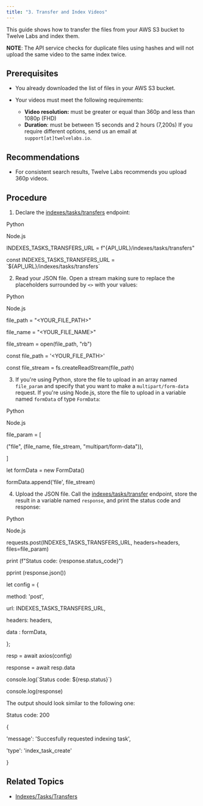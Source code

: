 ```yaml
---
title: "3. Transfer and Index Videos"
---
```


This guide shows how to transfer the files from your AWS S3 bucket to Twelve Labs and index them.

**NOTE**: The API service checks for duplicate files using hashes and will not upload the same video to the same index twice.

## Prerequisites

- You already downloaded the list of files in your AWS S3 bucket.

- Your videos must meet the following requirements:
  - **Video resolution:** must be greater or equal than 360p and less than 1080p (FHD)
  - **Duration**: must be between 15 seconds and 2 hours (7,200s) If you require different options, send us an email at `support[at]twelvelabs.io`.

## Recommendations

- For consistent search results, Twelve Labs recommends you upload 360p videos.

## Procedure

1. Declare the [indexes/tasks/transfers](/reference/api-reference/indexes-tasks-transfers) endpoint:

Python

Node.js

INDEXES_TASKS_TRANSFERS_URL \= f"{API_URL}/indexes/tasks/transfers"

const INDEXES_TASKS_TRANSFERS_URL \= \`${API_URL}/indexes/tasks/transfers\`

2. Read your JSON file. Open a stream making sure to replace the placeholders surrounded by `<>` with your values:

Python

Node.js

file_path \= "<YOUR_FILE_PATH>"

file_name \= "<YOUR_FILE_NAME>"

file_stream \= open(file_path, "rb")

const file_path \= '<YOUR_FILE_PATH>'

const file_stream \= fs.createReadStream(file_path)

3. If you're using Python, store the file to upload in an array named `file_param` and specify that you want to make a `multipart/form-data` request. If you're using Node.js, store the file to upload in a variable named `formData` of type `FormData`:

Python

Node.js

file_param \= \[

("file", (file_name, file_stream, "multipart/form-data")),

\]

let formData \= new FormData()

formData.append('file', file_stream)

4. Upload the JSON file. Call the [indexes/tasks/transfer](/reference/api-reference/indexes-tasks-transfers) endpoint, store the result in a variable named `response`, and print the status code and response:

Python

Node.js

requests.post(INDEXES_TASKS_TRANSFERS_URL, headers\=headers, files\=file_param)

print (f"Status code: {response.status_code}")

pprint (response.json())

let config \= {

method: 'post',

url: INDEXES_TASKS_TRANSFERS_URL,

headers: headers,

data : formData,

};

resp \= await axios(config)

response \= await resp.data

console.log(\`Status code: ${resp.status}\`)

console.log(response)

The output should look similar to the following one:

Status code: 200

{

'message': 'Succesfully requested indexing task',

'type': 'index_task_create'

}

## Related Topics

- [Indexes/Tasks/Transfers](/reference/api-reference/indexes-tasks-transfers)
